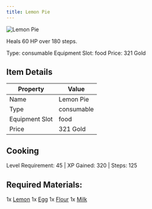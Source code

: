 ```yaml
---
title: Lemon Pie
---
```


<div className="flex items-start gap-6 mb-8">
  <div className="flex-shrink-0">
    <img src="/assets/resources/cooking/lemonpie.png" alt="Lemon Pie" className="w-24 h-24 border rounded-lg" />
  </div>
  <div className="flex-1">
    <div className="space-y-2">
      <p className="text-lg text-muted-foreground">Heals 60 HP over 180 steps.</p>
      <div className="flex flex-wrap gap-4 text-sm">
        <span className="px-2 py-1 bg-green-100 dark:bg-green-900 rounded-md">
          Type: consumable
        </span>
        <span className="px-2 py-1 bg-purple-100 dark:bg-purple-900 rounded-md">
          Equipment Slot: food
        </span>
        <span className="px-2 py-1 bg-yellow-100 dark:bg-yellow-900 rounded-md">
          Price: 321 Gold
        </span>
      </div>
    </div>
  </div>
</div>

## Item Details
| Property | Value |
|----------|-------|
| Name | Lemon Pie |
| Type | consumable |
| Equipment Slot | food |
| Price | 321 Gold |

## Cooking
Level Requirement: 45 | XP Gained: 320 | Steps: 125

## Required Materials:
1x [Lemon](/docs/resources/individual/lemon)
1x [Egg](/docs/resources/individual/egg)
1x [Flour](/docs/resources/individual/flour)
1x [Milk](/docs/resources/individual/milk)

